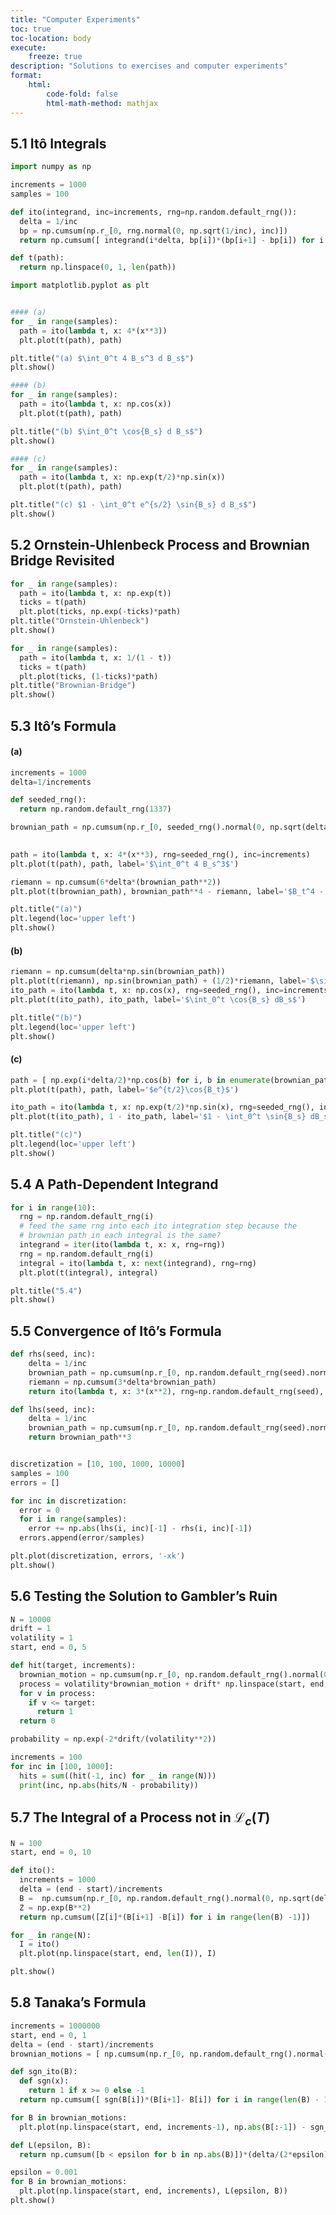 ```yaml
---
title: "Computer Experiments"
toc: true
toc-location: body
execute:
    freeze: true
description: "Solutions to exercises and computer experiments"
format:
    html:
        code-fold: false
        html-math-method: mathjax
---
```


##  5.1 Itô Integrals

```python
import numpy as np

increments = 1000
samples = 100

def ito(integrand, inc=increments, rng=np.random.default_rng()):
  delta = 1/inc
  bp = np.cumsum(np.r_[0, rng.normal(0, np.sqrt(1/inc), inc)])
  return np.cumsum([ integrand(i*delta, bp[i])*(bp[i+1] - bp[i]) for i in range(len(bp)-1)])

def t(path):
  return np.linspace(0, 1, len(path))

```



```python
import matplotlib.pyplot as plt


#### (a)
for _ in range(samples):
  path = ito(lambda t, x: 4*(x**3))
  plt.plot(t(path), path)

plt.title("(a) $\int_0^t 4 B_s^3 d B_s$")
plt.show()

#### (b)
for _ in range(samples):
  path = ito(lambda t, x: np.cos(x))
  plt.plot(t(path), path)

plt.title("(b) $\int_0^t \cos{B_s} d B_s$")
plt.show()

#### (c)
for _ in range(samples):
  path = ito(lambda t, x: np.exp(t/2)*np.sin(x))
  plt.plot(t(path), path)

plt.title("(c) $1 - \int_0^t e^{s/2} \sin{B_s} d B_s$")
plt.show()
```

## 5.2 Ornstein-Uhlenbeck Process and Brownian Bridge Revisited

```python
for _ in range(samples):
  path = ito(lambda t, x: np.exp(t))
  ticks = t(path)
  plt.plot(ticks, np.exp(-ticks)*path)
plt.title("Ornstein-Uhlenbeck")
plt.show()

for _ in range(samples):
  path = ito(lambda t, x: 1/(1 - t))
  ticks = t(path)
  plt.plot(ticks, (1-ticks)*path)
plt.title("Brownian-Bridge")
plt.show()

```

## 5.3 Itô's Formula

#### (a)
```python
increments = 1000
delta=1/increments

def seeded_rng():
  return np.random.default_rng(1337)

brownian_path = np.cumsum(np.r_[0, seeded_rng().normal(0, np.sqrt(delta), increments-1)])

  
path = ito(lambda t, x: 4*(x**3), rng=seeded_rng(), inc=increments)
plt.plot(t(path), path, label='$\int_0^t 4 B_s^3$')

riemann = np.cumsum(6*delta*(brownian_path**2))
plt.plot(t(brownian_path), brownian_path**4 - riemann, label='$B_t^4 - 6 \int_0^t B_s^2 ds$')

plt.title("(a)")
plt.legend(loc='upper left')
plt.show()
```

#### (b)

```python
riemann = np.cumsum(delta*np.sin(brownian_path))
plt.plot(t(riemann), np.sin(brownian_path) + (1/2)*riemann, label='$\sin{B_t} + \\frac{1}{2}\int_0^2 \sin{B_s} ds$')
ito_path = ito(lambda t, x: np.cos(x), rng=seeded_rng(), inc=increments)
plt.plot(t(ito_path), ito_path, label='$\int_0^t \cos{B_s} dB_s$')

plt.title("(b)")
plt.legend(loc='upper left')
plt.show()
```

#### (c)

```python
path = [ np.exp(i*delta/2)*np.cos(b) for i, b in enumerate(brownian_path) ]
plt.plot(t(path), path, label='$e^{t/2}\cos{B_t}$')

ito_path = ito(lambda t, x: np.exp(t/2)*np.sin(x), rng=seeded_rng(), inc=increments)
plt.plot(t(ito_path), 1 - ito_path, label='$1 - \int_0^t \sin{B_s} dB_s$')

plt.title("(c)")
plt.legend(loc='upper left')
plt.show()
```

## 5.4 A Path-Dependent Integrand

```python
for i in range(10):
  rng = np.random.default_rng(i)
  # feed the same rng into each ito integration step because the
  # brownian path in each integral is the same?
  integrand = iter(ito(lambda t, x: x, rng=rng))
  rng = np.random.default_rng(i)
  integral = ito(lambda t, x: next(integrand), rng=rng)
  plt.plot(t(integral), integral)

plt.title("5.4")
plt.show()
```

## 5.5 Convergence of Itô's Formula

```python
def rhs(seed, inc):
    delta = 1/inc
    brownian_path = np.cumsum(np.r_[0, np.random.default_rng(seed).normal(0, np.sqrt(delta), inc-1)])
    riemann = np.cumsum(3*delta*brownian_path)
    return ito(lambda t, x: 3*(x**2), rng=np.random.default_rng(seed), inc=inc) + riemann

def lhs(seed, inc):
    delta = 1/inc
    brownian_path = np.cumsum(np.r_[0, np.random.default_rng(seed).normal(0, np.sqrt(delta), inc-1)])
    return brownian_path**3


discretization = [10, 100, 1000, 10000]
samples = 100
errors = []

for inc in discretization:
  error = 0
  for i in range(samples):
    error += np.abs(lhs(i, inc)[-1] - rhs(i, inc)[-1])
  errors.append(error/samples)

plt.plot(discretization, errors, '-xk')
plt.show()

```

## 5.6 Testing the Solution to Gambler's Ruin


```python
N = 10000
drift = 1
volatility = 1
start, end = 0, 5

def hit(target, increments):
  brownian_motion = np.cumsum(np.r_[0, np.random.default_rng().normal(0, np.sqrt((end - start)/increments), increments - 1)])
  process = volatility*brownian_motion + drift* np.linspace(start, end, increments)
  for v in process:
    if v <= target:
      return 1
  return 0

probability = np.exp(-2*drift/(volatility**2))

increments = 100
for inc in [100, 1000]:
  hits = sum((hit(-1, inc) for _ in range(N)))
  print(inc, np.abs(hits/N - probability))
```

## 5.7 The Integral of a Process not in $\mathcal{L}_c(T)$

```python
N = 100
start, end = 0, 10

def ito():
  increments = 1000
  delta = (end - start)/increments
  B =  np.cumsum(np.r_[0, np.random.default_rng().normal(0, np.sqrt(delta), increments-1)])
  Z = np.exp(B**2)
  return np.cumsum([Z[i]*(B[i+1] -B[i]) for i in range(len(B) -1)])

for _ in range(N):
  I = ito()
  plt.plot(np.linspace(start, end, len(I)), I)

plt.show()
```


## 5.8 Tanaka's Formula

```python
increments = 1000000
start, end = 0, 1
delta = (end - start)/increments
brownian_motions = [ np.cumsum(np.r_[0, np.random.default_rng().normal(0, np.sqrt(delta), increments-1)]) for _ in range(10)]
```

```python
def sgn_ito(B):
  def sgn(x):
    return 1 if x >= 0 else -1
  return np.cumsum([ sgn(B[i])*(B[i+1]- B[i]) for i in range(len(B) - 1)])

for B in brownian_motions:
  plt.plot(np.linspace(start, end, increments-1), np.abs(B[:-1]) - sgn_ito(B))

```


```python
def L(epsilon, B):
  return np.cumsum([b < epsilon for b in np.abs(B)])*(delta/(2*epsilon))

epsilon = 0.001
for B in brownian_motions:
  plt.plot(np.linspace(start, end, increments), L(epsilon, B))
plt.show()
```









